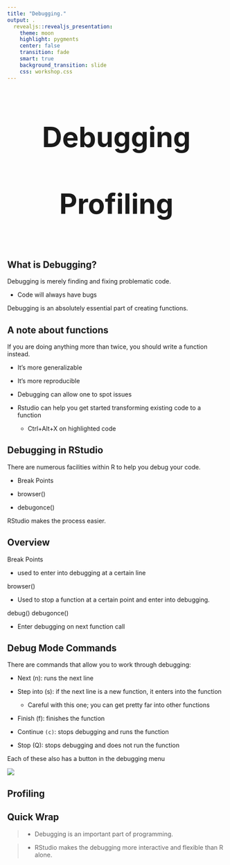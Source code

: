 ```yaml
---
title: "Debugging."
output: .
  revealjs::revealjs_presentation:
    theme: moon
    highlight: pygments
    center: false
    transition: fade
    smart: true
    background_transition: slide
    css: workshop.css
---
```



## 

<div style='text-align: center; font-size:32'><h1>Debugging<br><br> Profiling<h1></div>

## What is Debugging?


Debugging is merely finding and fixing problematic code.

  - Code will always have bugs

Debugging is an absolutely essential part of creating functions.

## A note about functions

If you are doing anything more than twice, you should write a function instead.

- It's more generalizable
- It's more reproducible
- Debugging can allow one to spot issues
- Rstudio can help you get started transforming existing code to a function

    - Ctrl+Alt+X on highlighted code


## Debugging in RStudio

There are numerous facilities within R to help you debug your code.

- Break Points

- <span class="func">browser()</span>

- <span class="func">debugonce()</span>


RStudio makes the process easier.


## Overview


Break Points

- used to enter into debugging at a certain line

<span class="func">browser()</span>

- Used to stop a function at a certain point and enter into debugging.

<span class="func">debug()</span> <span class="func">debugonce()</span>

- Enter debugging on next function call



## Debug Mode Commands


There are commands that allow you to work through debugging:

- Next (n): runs the next line

- Step into (s): if the next line is a new function, it enters into the function

  - Careful with this one; you can get pretty far into other functions

- Finish (f): finishes the function

- Continue `(c)`: stops debugging and runs the function

- Stop (Q): stops debugging and does not run the function

Each of these also has a button in the debugging menu

<img src="img/debugToolbar.png" style="display:block; margin: 0 auto;">


## Profiling

## Quick Wrap

>- Debugging is an important part of programming.

>- RStudio makes the debugging more interactive and flexible than R alone.
